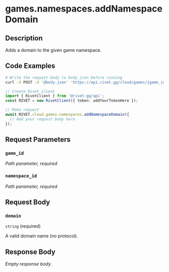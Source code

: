 

# games.namespaces.addNamespaceDomain

## Description

Adds a domain to the given game namespace.


## Code Examples

<CodeGroup title='Request' tag='POST' label='https://api.rivet.gg/cloud/games/{game_id}/namespaces/{namespace_id}/domains'>

```bash {{ title: 'cURL' }}
# Write the request body to body.json before running
curl -X POST -d '@body.json' 'https://api.rivet.gg/cloud/games/{game_id}/namespaces/{namespace_id}/domains'
```

```ts
// Create Rivet client
import { RivetClient } from '@rivet-gg/api';
const RIVET = new RivetClient({ token: addYourTokenHere });

// Make request
await RIVET.cloud.games.namespaces.addNamespaceDomain({
  // Add your request body here
});
```

</CodeGroup>


## Request Parameters


### `game_id`

_Path parameter, required_





### `namespace_id`

_Path parameter, required_





## Request Body

### `domain`

`string` (required)

A valid domain name (no protocol).




## Response Body

_Empty response body._
